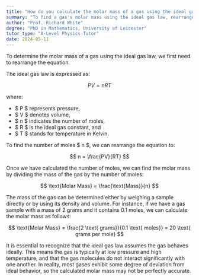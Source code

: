 ```yaml
---
title: "How do you calculate the molar mass of a gas using the ideal gas law?"
summary: "To find a gas's molar mass using the ideal gas law, rearrange the equation appropriately for the required calculations."
author: "Prof. Richard White"
degree: "PhD in Mathematics, University of Leicester"
tutor_type: "A-Level Physics Tutor"
date: 2024-05-11
---
```


To determine the molar mass of a gas using the ideal gas law, we first need to rearrange the equation.

The ideal gas law is expressed as:

$$
PV = nRT
$$

where:
- $ P $ represents pressure,
- $ V $ denotes volume,
- $ n $ indicates the number of moles,
- $ R $ is the ideal gas constant, and
- $ T $ stands for temperature in Kelvin.

To find the number of moles $ n $, we can rearrange the equation to:

$$
n = \frac{PV}{RT}
$$

Once we have calculated the number of moles, we can find the molar mass by dividing the mass of the gas by the number of moles:

$$
\text{Molar Mass} = \frac{\text{Mass}}{n}
$$

The mass of the gas can be determined either by weighing a sample directly or by using its density and volume. For instance, if we have a gas sample with a mass of $2$ grams and it contains $0.1$ moles, we can calculate the molar mass as follows:

$$
\text{Molar Mass} = \frac{2 \text{ grams}}{0.1 \text{ moles}} = 20 \text{ grams per mole}
$$

It is essential to recognize that the ideal gas law assumes the gas behaves ideally. This means the gas is typically at low pressure and high temperature, and that the gas molecules do not interact significantly with one another. In reality, most gases exhibit some degree of deviation from ideal behavior, so the calculated molar mass may not be perfectly accurate.
    